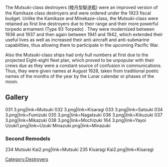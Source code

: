 The Mutsuki-class destroyers (睦月型駆逐艦) were an improved version of the Kamikaze class destroyers and were ordered under the 1923 fiscal budget. Unlike the Kamikaze and Minekaze-class, the Mutsuki-class were retained as first line destroyers due to their range and their more powerful torpedo armament (Type 93 Torpedo) . They were modernized between 1936 and 1937 and then again between 1941 and 1942, which extended their useful lives as well as increased their anti-aircraft and anti-submarine capabilities, thus allowing them to participate in the upcoming Pacific War.

Also the Mutsuki-class ships had only hull numbers at first due to the projected Eight-eight fleet plan, which proved to be unpopular with their crews due as they were a constant source of confusion in communications. Thus, they were given names at August 1928, taken from traditional poetic names of the months of the year by the Lunar calendar or phases of the moon.

==Gallery==
<gallery>
031 3.png|link=Mutsuki
032 3.png|link=Kisaragi
033 3.png|link=Satsuki
034 3.png|link=Fumizuki
035 3.png|link=Nagatsuki
036 3.png|link=Kikuzuki
037 3.png|link=Mikazuki
038 3.png|link=Mochizuki
164 3.png|link=Yayoi
Uzuki1.png|link=Uzuki
Minazuki.png|link=Minazuki
</gallery>

===Second Remodels===
<gallery>
234 Mutsuki Kai2.png|link=Mutsuki
235 Kisaragi Kai2.png|link=Kisaragi
</gallery>


[[Category:Destroyers]]